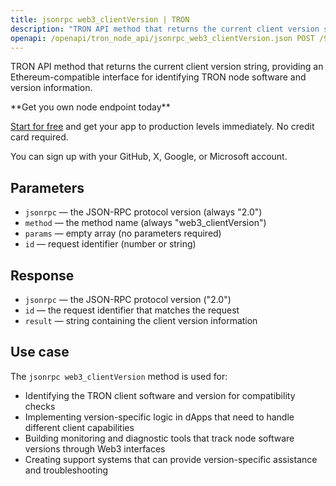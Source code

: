 ```yaml
---
title: jsonrpc web3_clientVersion | TRON
description: "TRON API method that returns the current client version string. This method provides Ethereum-compatible interface for TRON blockchain."
openapi: /openapi/tron_node_api/jsonrpc_web3_clientVersion.json POST /95e61622bf6a8af293978377718e3b77/jsonrpc/web3_clientVersion
---
```


TRON API method that returns the current client version string, providing an Ethereum-compatible interface for identifying TRON node software and version information.

<Check>
**Get you own node endpoint today**

[Start for free](https://console.chainstack.com/) and get your app to production levels immediately. No credit card required.

You can sign up with your GitHub, X, Google, or Microsoft account.
</Check>

## Parameters

* `jsonrpc` — the JSON-RPC protocol version (always "2.0")
* `method` — the method name (always "web3_clientVersion")
* `params` — empty array (no parameters required)
* `id` — request identifier (number or string)

## Response

* `jsonrpc` — the JSON-RPC protocol version ("2.0")
* `id` — the request identifier that matches the request
* `result` — string containing the client version information

## Use case

The `jsonrpc web3_clientVersion` method is used for:

* Identifying the TRON client software and version for compatibility checks
* Implementing version-specific logic in dApps that need to handle different client capabilities
* Building monitoring and diagnostic tools that track node software versions through Web3 interfaces
* Creating support systems that can provide version-specific assistance and troubleshooting